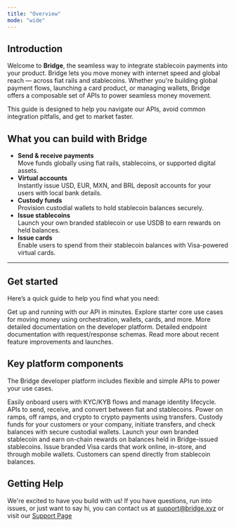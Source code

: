```yaml
---
title: "Overview"
mode: "wide"
---
```


## Introduction

Welcome to **Bridge**, the seamless way to integrate stablecoin payments into your product. Bridge lets you move money with internet speed and global reach — across fiat rails and stablecoins. Whether you're building global payment flows, launching a card product, or managing wallets, Bridge offers a composable set of APIs to power seamless money movement.

This guide is designed to help you navigate our APIs, avoid common integration pitfalls, and get to market faster.

## What you can build with Bridge

- **Send & receive payments**\
  Move funds globally using fiat rails, stablecoins, or supported digital assets.
- **Virtual accounts**\
  Instantly issue USD, EUR, MXN, and BRL deposit accounts for your users with local bank details.
- **Custody funds**\
  Provision custodial wallets to hold stablecoin balances securely.
- **Issue stablecoins**\
  Launch your own branded stablecoin or use USDB to earn rewards on held balances.
- **Issue cards**\
  Enable users to spend from their stablecoin balances with Visa-powered virtual cards.

---

## Get started

Here’s a quick guide to help you find what you need:

<Columns cols={2}>
  <Card title="Get started" icon="rocket" iconType="regular" href="/get-started/introduction/quick-start/get-set-up-with-bridge">
    Get up and running with our API in minutes.
  </Card>
  <Card title="Guides" icon="bolt" href="/get-started/introduction/quick-start">
    Explore starter core use cases for moving money using orchestration, wallets, cards, and more.
  </Card>
  <Card title="Developer Platform" icon="layer-group" iconType="regular" href="/platform">
    More detailed documentation on the developer platform.
  </Card>
  <Card title="API Reference" icon="code" href="/api-reference">
    Detailed endpoint documentation with request/response schemas.
  </Card>
  <Card title="Changelog" icon="calendar" href="/changelog">
    Read more about recent feature improvements and launches.
  </Card>
</Columns>

## Key platform components

The Bridge developer platform includes flexible and simple APIs to power your use cases.

<Columns cols={2}>
  <Card title="Customers" icon="users" href="/platform/customers">
    Easily onboard users with KYC/KYB flows and manage identity lifecycle.
  </Card>
  <Card title="Orchestration" icon="money-bill-transfer" href="/platform/orchestration">
    APIs to send, receive, and convert between fiat and stablecoins. Power on ramps, off ramps, and crypto to crypto payments using transfers.
  </Card>
  <Card title="Wallets" icon="credit-card" href="/platform/wallets">
    Custody funds for your customers or your company, initiate transfers, and check balances with secure custodial wallets.
  </Card>
  <Card title="Issuance" icon="coins" href="/platform/issuance">
    Launch your own branded stablecoin and earn on-chain rewards on balances held in Bridge-issued stablecoins.
  </Card>
  <Card title="Cards" icon="credit-card" href="/platform/cards">
    Issue branded Visa cards that work online, in-store, and through mobile wallets. Customers can spend directly from stablecoin balances.
  </Card>
</Columns>

## Getting Help

We're excited to have you build with us\! If you have questions, run into issues, or just want to say hi, you can contact us at [support@bridge.xyz](mailto:support@bridge.xyz) or visit our [Support Page](https://support.bridge.xyz/)